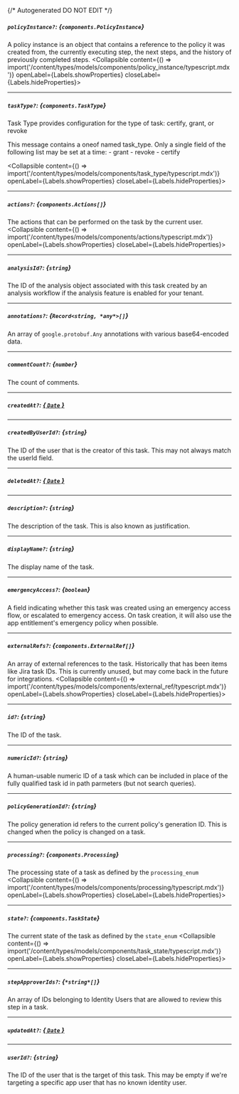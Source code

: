 {/* Autogenerated DO NOT EDIT  */}

##### `policyInstance?`: *{`components.PolicyInstance`}*
A policy instance is an object that contains a reference to the policy it was created from, the currently executing step, the next steps, and the history of previously completed steps.
<Collapsible content={() => import('/content/types/models/components/policy_instance/typescript.mdx')} openLabel={Labels.showProperties} closeLabel={Labels.hideProperties}>
</Collapsible>

---
##### `taskType?`: *{`components.TaskType`}*
Task Type provides configuration for the type of task: certify, grant, or revoke

This message contains a oneof named task_type. Only a single field of the following list may be set at a time:
  \- grant
  \- revoke
  \- certify

<Collapsible content={() => import('/content/types/models/components/task_type/typescript.mdx')} openLabel={Labels.showProperties} closeLabel={Labels.hideProperties}>
</Collapsible>

---
##### `actions?`: *{`components.Actions[]`}*
The actions that can be performed on the task by the current user.
<Collapsible content={() => import('/content/types/models/components/actions/typescript.mdx')} openLabel={Labels.showProperties} closeLabel={Labels.hideProperties}>
</Collapsible>

---
##### `analysisId?`: *{`string`}*
The ID of the analysis object associated with this task created by an analysis workflow if the analysis feature is enabled for your tenant.

---
##### `annotations?`: *{`Record<string, *any*>[]`}*
An array of `google.protobuf.Any` annotations with various base64\-encoded data.

---
##### `commentCount?`: *{`number`}*
The count of comments.

---
##### `createdAt?`: [*{ `Date` }*](https://developer.mozilla.org/en-US/docs/Web/JavaScript/Reference/Global_Objects/Date)

---
##### `createdByUserId?`: *{`string`}*
The ID of the user that is the creator of this task. This may not always match the userId field.

---
##### `deletedAt?`: [*{ `Date` }*](https://developer.mozilla.org/en-US/docs/Web/JavaScript/Reference/Global_Objects/Date)

---
##### `description?`: *{`string`}*
The description of the task. This is also known as justification.

---
##### `displayName?`: *{`string`}*
The display name of the task.

---
##### `emergencyAccess?`: *{`boolean`}*
A field indicating whether this task was created using an emergency access flow, or escalated to emergency access. On task creation, it will also use the app entitlement's emergency policy when possible.

---
##### `externalRefs?`: *{`components.ExternalRef[]`}*
An array of external references to the task. Historically that has been items like Jira task IDs. This is currently unused, but may come back in the future for integrations.
<Collapsible content={() => import('/content/types/models/components/external_ref/typescript.mdx')} openLabel={Labels.showProperties} closeLabel={Labels.hideProperties}>
</Collapsible>

---
##### `id?`: *{`string`}*
The ID of the task.

---
##### `numericId?`: *{`string`}*
A human\-usable numeric ID of a task which can be included in place of the fully qualified task id in path parmeters (but not search queries).

---
##### `policyGenerationId?`: *{`string`}*
The policy generation id refers to the current policy's generation ID. This is changed when the policy is changed on a task.

---
##### `processing?`: *{`components.Processing`}*
The processing state of a task as defined by the `processing_enum`
<Collapsible content={() => import('/content/types/models/components/processing/typescript.mdx')} openLabel={Labels.showProperties} closeLabel={Labels.hideProperties}>
</Collapsible>

---
##### `state?`: *{`components.TaskState`}*
The current state of the task as defined by the `state_enum`
<Collapsible content={() => import('/content/types/models/components/task_state/typescript.mdx')} openLabel={Labels.showProperties} closeLabel={Labels.hideProperties}>
</Collapsible>

---
##### `stepApproverIds?`: *{`*string*[]`}*
An array of IDs belonging to Identity Users that are allowed to review this step in a task.

---
##### `updatedAt?`: [*{ `Date` }*](https://developer.mozilla.org/en-US/docs/Web/JavaScript/Reference/Global_Objects/Date)

---
##### `userId?`: *{`string`}*
The ID of the user that is the target of this task. This may be empty if we're targeting a specific app user that has no known identity user.


